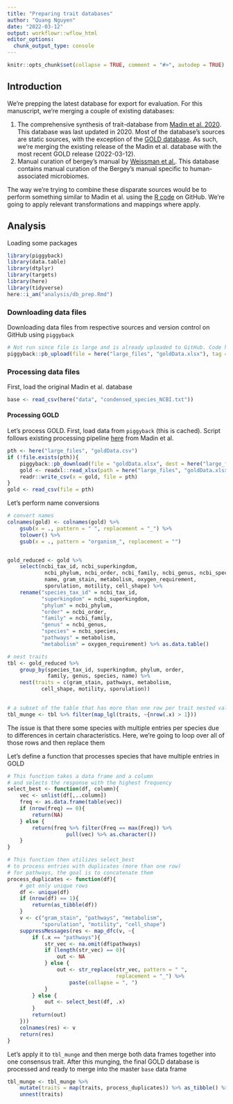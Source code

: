 ```yaml
---
title: "Preparing trait databases"
author: "Quang Nguyen"
date: "2022-03-12"
output: workflowr::wflow_html
editor_options:
  chunk_output_type: console
---
```


```r
knitr::opts_chunk$set(collapse = TRUE, comment = "#>", autodep = TRUE)
```

## Introduction

We're prepping the latest database for export for evaluation. For this manuscript, we're merging a couple of existing databases:  

1. The comprehensive synthesis of trait-database from [Madin et al. 2020](https://www.ncbi.nlm.nih.gov/pmc/articles/PMC7275036/). This database was last updated in 2020. Most of the database's sources are static sources, with the exception of the [GOLD database](https://gold.jgi.doe.gov/downloads). As such, we're merging the existing release of the Madin et al. database with the most recent GOLD release (2022-03-12).  
2. Manual curation of bergey's manual by [Weissman et al.](https://bmcbioinformatics.biomedcentral.com/articles/10.1186/s12859-021-04216-2). This database contains manual curation of the Bergey's manual specific to human-associated microbiomes.   

The way we're trying to combine these disparate sources would be to perform something similar to Madin et al. using the [R code](https://github.com/bacteria-archaea-traits/bacteria-archaea-traits/blob/master/R/functions.R) on GitHub. We're going to apply relevant transformations and mappings where apply.  

## Analysis  

Loading some packages

```r
library(piggyback)
library(data.table)
library(dtplyr)
library(targets)
library(here)
library(tidyverse)
here::i_am("analysis/db_prep.Rmd")
```


### Downloading data files  

Downloading data files from respective sources and version control on GitHub using `piggyback`  

```r
# Not run since file is large and is already uploaded to GitHub. Code here for provenance 
piggyback::pb_upload(file = here("large_files", "goldData.xlsx"), tag = "0.1", overwrite = TRUE)

```

### Processing data files 

First, load the original Madin et al. database  
```r
base <- read_csv(here("data", "condensed_species_NCBI.txt"))
```

#### Processing GOLD  

Let's process GOLD. First, load data from `piggyback` (this is cached). Script follows existing processing pipeline [here](https://github.com/bacteria-archaea-traits/bacteria-archaea-traits/blob/master/R/preparation/gold.R) from Madin et al.   

```r
pth <- here("large_files", "goldData.csv")
if (!file.exists(pth)){
    piggyback::pb_download(file = "goldData.xlsx", dest = here("large_files"), tag = "0.1")
    gold <- readxl::read_xlsx(path = here("large_files", "goldData.xlsx"), sheet = "Organism")
    readr::write_csv(x = gold, file = pth)
}
gold <- read_csv(file = pth)
```

Let's perform name conversions  

```r
# convert names 
colnames(gold) <- colnames(gold) %>% 
    gsub(x = ., pattern = " ", replacement = "_") %>% 
    tolower() %>% 
    gsub(x = ., pattern = "organism_", replacement = "")


gold_reduced <- gold %>% 
    select(ncbi_tax_id, ncbi_superkingdom,  
            ncbi_phylum, ncbi_order, ncbi_family, ncbi_genus, ncbi_species, 
            name, gram_stain, metabolism, oxygen_requirement, 
            sporulation, motility, cell_shape) %>% 
    rename("species_tax_id" = ncbi_tax_id,
           "superkingdom" = ncbi_superkingdom,
           "phylum" = ncbi_phylum,
           "order" = ncbi_order,
           "family" = ncbi_family,
           "genus" = ncbi_genus,
           "species" = ncbi_species,
           "pathways" = metabolism,
           "metabolism" = oxygen_requirement) %>% as.data.table()

# nest traits 
tbl <- gold_reduced %>%
    group_by(species_tax_id, superkingdom, phylum, order, 
             family, genus, species, name) %>%
    nest(traits = c(gram_stain, pathways, metabolism, 
           cell_shape, motility, sporulation))
    

# a subset of the table that has more than one row per trait nested values 
tbl_munge <- tbl %>% filter(map_lgl(traits, ~{nrow(.x) > 1}))
```

The issue is that there some species with multiple entries per species due to differences in certain characteristics. Here, we're going to loop over all of those rows and then replace them 

Let's define a function that processes species that have multiple entries in GOLD 

```r
# This function takes a data frame and a column 
# and selects the response with the highest frequency
select_best <- function(df, column){
    vec <- unlist(df[,..column])
    freq <- as.data.frame(table(vec))
    if (nrow(freq) == 0){
        return(NA)
    } else {
        return(freq %>% filter(Freq == max(Freq)) %>% 
                   pull(vec) %>% as.character())
    }
}

# This function then utilizes select_best
# to process entries with duplicates (more than one row)
# for pathways, the goal is to concatenate them
process_duplicates <- function(df){
    # get only unique rows
    df <- unique(df)
    if (nrow(df) == 1){
        return(as_tibble(df))
    }
    v <- c("gram_stain", "pathways", "metabolism", 
           "sporulation", "motility", "cell_shape")
    suppressMessages(res <- map_dfc(v, ~{
        if (.x == "pathways"){
            str_vec <- na.omit(df$pathways)
            if (length(str_vec) == 0){
                out <- NA
            } else {
                out <- str_replace(str_vec, pattern = " ", 
                                   replacement = "_") %>% 
                    paste(collapse = ", ")
            }
        } else {
            out <- select_best(df, .x)
        }
        return(out)
    }))
    colnames(res) <- v
    return(res)
}
```

Let's apply it to `tbl_munge` and then merge both data frames together into one consensus trait. After this munging, the final GOLD database is processed and ready to merge into the master `base` data frame  

```r

tbl_munge <- tbl_munge %>% 
    mutate(traits = map(traits, process_duplicates)) %>% as_tibble() %>% 
    unnest(traits)
```





